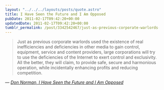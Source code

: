```yaml
---
layout: "../../../layouts/posts/quote.astro"
title: I Have Seen the Future and I Am Opposed
pubDate: 2011-02-17T09:42:20+00:00
updatedDate: 2011-02-17T09:42:20+00:00
tumblr_permalink: /post/3342542467/just-as-previous-corporate-warlords-used-the
---
```


> Just as previous corporate warlords used the existence of real inefficiencies and deficiencies in other media to gain control, equipment, service and content providers, large corporations will try to use the deficiencies of the Internet to exert control and exclusivity. All the better, they will claim, to provide safe, secure and harmonious operation, while incidentally enhancing profits and reducing competition.

— <cite>[Don Norman, _I Have Seen the Future and I Am Opposed_](https://www.core77.com/posts/18532/i-have-seen-the-future-and-i-am-opposed-18532)</cite>
